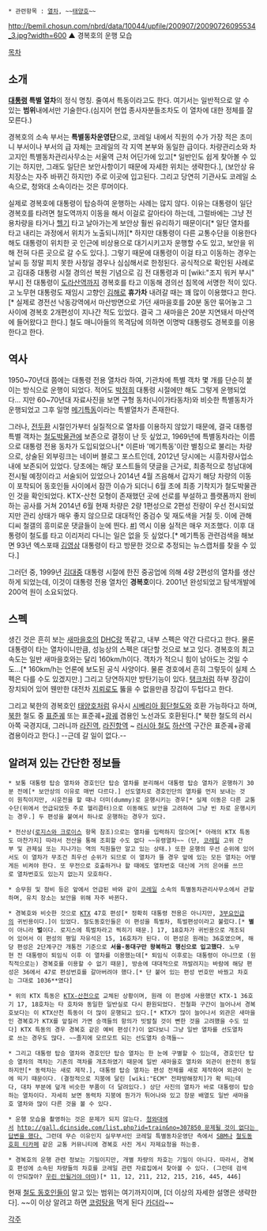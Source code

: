  * 관련항목 : [[열차]], ~~[[태양호]]~~

http://bemil.chosun.com/nbrd/data/10044/upfile/200907/20090726095534_3.jpg?width=600
▲ 경복호의 운행 모습

[[목차]]

== 소개 ==
'''[[대통령]] 특별 열차'''의 정식 명칭. 줄여서 특동이라고도 한다. 여기서는 일반적으로 알 수 있는 '''범위'''내에서만 기술한다.(심지어 현업 종사자분들조차도 이 열차에 대한 정체를 잘 모른다.)

경복호의 소속 부서는 '''특별동차운영단'''으로, 코레일 내에서 직원의 수가 가장 적은 초미니 부서이나 부서의 급 자체는 코레일의 각 지역 본부와 동일한 급이다. 차량관리소와 차고지인 특별동차관리사무소는 서울역 근처 어딘가에 있고[* 일반인도 쉽게 찾아볼 수 있기는 하지만, 그래도 일단은 보안사항이기 때문에 자세한 위치는 생략한다.], (보안상 유치장소는 자주 바뀌긴 하지만) 주로 이곳에 입고된다. 그리고 당연히 기관사도 코레일 소속으로, 청와대 소속이라는 것은 루머이다.

실제로 경복호에 대통령이 탑승하여 운행하는 사례는 많지 않다. 이유는 대통령이 일단 경복호를 타려면 철도역까지 이동을 해서 이걸로 갈아타야 하는데, 그럴바에는 그냥 전용차량을 타거나 [[헬기]] 타고 날아가는게 보안상 훨씬 유리하기 때문이다[* 일단 열차를 타고 내리는 과정에서 위치가 노출되니까][* 하지만 대통령이 다른 교통수단을 이용한다 해도 대통령이 위치한 곳 인근에 비상용으로 대기시키고자 운행할 수도 있고, 보안을 위해 전혀 다른 곳으로 갈 수도 있다.]. 그렇기 때문에 대통령이 이걸 타고 이동하는 경우는 날씨 등 정말 피치 못한 사정일 경우나 심심해서로 한정된다. 공식적으로 확인된 사례로 고 김대중 대통령 시절 경의선 복원 기념으로 김 전 대통령과 미 [wiki:"조지 워커 부시" 부시] 전 대통령이 [[도라산역]]까지 경복호를 타고 이동해 경의선 침목에 서명한 적이 있다. 고 노무현 대통령도 재임시 고향인 [[김해]]로 '''휴가차''' 내려갈 때는 꽤 많이 이용했다고 한다.[* 실제로 경전선 낙동강역에서 마산방면으로 가던 새마을호를 20분 동안 묶어놓고 그 사이에 경복호 2개편성이 지나간 적도 있었다. 결국 그 새마을은 20분 지연돼서 마산역에 들어왔다고 한다.] 철도 매니아들의 목격담에 의하면 이명박 대통령도 경복호를 이용한다고 한다.

== 역사 ==
1950~70년대 쯤에는 대통령 전용 열차라 하여, 기관차에 특별 객차 몇 개를 단순히 붙이는 방식으로 운행이 되었다. 적어도 [[박정희]] 대통령 시절에만 해도 그렇게 운행되었다... 지만 60~70년대 자료사진을 보면 구형 동차(니이가타동차)와 비슷한 특별동차가 운행되었고 그후 일명 [http://blog.naver.com/korail5148?Redirect=Log&logNo=50063139614 메기특동]이라는 특별열차가 존재한다.

그러나, [[전두환]] 시절인가부터 실질적으로 열차를 이용하지 않았기 때문에, 결국 대통령 특별 객차는 [[철도박물관]]에 보존으로 결정이 난 듯 싶었고, 1969년에 특별동차라는 이름으로 대통령 전용 동차가 도입되었으나[* 이른바 '메기특동'이란 별칭으로 불리는 차량으로, 상술된 외부링크는 네이버 블로그 포스트인데, 2012년 당시에는 시흥차량사업소 내에 보존되어 있었다. 당초에는 해당 포스트들의 댓글을 근거로, 최종적으로 청남대에 전시될 예정이라고 서술되어 있었으나 2014년 4월 즈음해서 갑자기 해당 차량의 이동이 포착되어 동호인들 사이에서 잠깐 이슈가 되더니 6월 초에 최종 기착지가 철도박물관인 것을 확인되었다. KTX-산천 모형이 존재했던 곳에 선로를 부설하고 플랫폼까지 완비하는 공사를 거쳐 2014년 6월 현재 차량은 2량 1편성으로 2편성 전량이 우선 전시되었지만 관리 상태가 매우 좋지 않으므로 대대적인 중검수 및 재도색을 거칠 듯. 이에 관해 디씨 철갤의 흥미로운 댓글들이 눈에 띈다. [http://gall.dcinside.com/board/view/?id=train&no=497828 #]] 역시 이용 실적은 매우 저조했다. 이후 대통령이 철도를 타고 이리저리 다니는 일은 없을 듯 싶었다.[* 메기특동 관련검색을 해보면 93년 엑스포때 [[김영삼]] 대통령이 타고 방문한 것으로 추정되는 뉴스캡처를 찾을 수 있다.]

그러던 중, 1999년 [[김대중]] 대통령 시절에 한진 중공업에 의해 4량 2편성의 열차를 생산하게 되었는데, 이것이 대통령 전용 열차인 '''경복호'''이다. 2001년 완성되었고 탐색개발에 200억 원이 소요되었다.

== 스펙 ==
생긴 것은 흔히 보는 [[새마을호]]의 [[DHC]]랑 똑같고, 내부 스펙은 약간 다르다고 한다. 물론 대통령이 타는 열차이니만큼, 성능상의 스펙은 대단할 것으로 보고 있다. 경복호의 최고속도는 일반 새마을호와는 달리 160km/h이다. 객차가 적으니 힘이 남아도는 것일 수도…[* 160km/h는 언론에 보도된 공식 사양이다. 물론 경호에서 흔히 그렇듯이 실제 스펙은 다를 수도 있겠지만.] 그리고 당연하지만 방탄기능이 있다. [[탱크]]처럼 하부 장갑이 장치되어 있어 웬만한 대전차 [[지뢰]]로도 뚫을 수 없을만큼 장갑이 두텁다고 한다.

그리고 북한의 경복호인 [[태양호]]처럼 유사시 [[시베리아 횡단철도]]와 호환 가능하다고 하며, [[북한]] 철도 중 [[표준궤]] 또는 표준궤+[[광궤]] 겸용인 노선과도 호환된다.[* 북한 철도의 러시아쪽 국경지대, 그러니까 [[라진역]], [[라진항역]] ~ [[러시아 철도]] [[하산역]] 구간은 표준궤+광궤 겸용이라고 한다.] --근데 갈 일이 없다.--

== 알려져 있는 간단한 정보들 ==
 * 보통 대통령 탑승 열차와 경호인단 탑승 열차를 분리해서 대통령 탑승 열차가 운행하기 30분 전에[* 보안상의 이유로 매번 다르다.] 선도열차로 경호인단의 열차를 먼저 보내는 것이 원칙이지만, 시운전을 할 때나 더미(dummy)로 운행시키는 경우[* 실제 이동은 다른 교통수단(위에서 언급되었듯 주로 헬리콥터)으로 이동해도 보안을 고려하여 그냥 빈 차로 운행시키는 경우.] 두 편성을 붙여서 하나로 운행하는 경우가 있다.

 * 전산상([[로지스와 크로이스]] 항목 참조)으로는 열차를 입력하지 않으며[* 아래의 KTX 특동도 마찬가지] 따라서 전산을 통해 조회할 수도 없다 ~~유령열차~~ (단, [[코레일]] 고위 간부 및 관제실 또는 지나가는 역의 직원들만 알고 있는 상태.) 또한 운행의 우선 순위에 있어서도 이 열차가 무조건 최우선 순위가 되므로 이 열차가 뜰 경우 앞에 있는 모든 열차는 어떻게든 비켜야 한다. 또 무전으로 호출하거나 할 때에도 열차번호 대신에 거의 은어를 쓰므로 열차번호도 있는지 없는지 모호하다.

 * 승무원 및 정비 등은 앞에서 언급된 바와 같이 [[코레일]] 소속의 특별동차관리사무소에서 관할하며, 유치 장소는 보안을 위해 자주 바뀐다.

 * 경복호와 비슷한 것으로 [[KTX]] 47호 편성[* 정확히 대통령 전용은 아니지만, [[3부요인]]급의 귀빈용이다.]이 있었다. 철도동호인들은 이 편성을 특벌차, 특벌편성이라고 불렀다.[* '''별'''이 아니라 '''벌'''이다. 로지스에 특벌차라고 찍히기 때문.] 17, 18호차가 귀빈용으로 개조되어 있어서 이 편성의 평일 자유석은 15, 16호차가 된다. 이 편성은 원래는 36호였으며, 해당 편성은 2단계구간 개통전 기준으로 '''서울-동대구만 왕복하고 행신으로 입고했다'''. 노무현 전 대통령이 퇴임식 이후 이 열차를 이용했는데[* 퇴임식 이후로는 대통령이 아니므로 (원칙적으로는) 경복호를 이용할 수 없기 때문], 방송에 대대적으로 까발려지는 바람에 해당 편성은 36에서 47로 편성번호를 갈아버려야 했다.[* 단 붙어 있는 편성 번호만 바꿨고 차호는 그대로 1036**였다]

 * 위의 KTX 특동은 [[KTX-산천]]으로 교체된 상황이며, 원래 이 편성에 사용했던 KTX-1 36호기 17, 18호차는 타 호차와 동일한 일반실로 다시 환원되었다. 전철화 구간이 늘어나서 경복호보다는 이 KTX산천 특동이 더 많이 운행되고 있다.[* KTX가 많이 늘어나서 외관은 새마을인 경복호가 KTX를 앞질러 가면 승객들의 항의가 빗발칠 것이 뻔한 것을 고려했을 수도 있다] KTX 특동의 경우 경복호 같은 예비 편성(?)이 없다보니 그냥 일반 열차를 선도열차로 쓰는 경우도 많다. ~~졸지에 모르모트 되는 선도열차 승객들~~

 * 그리고 대통령 탑승 열차와 경호인단 탑승 열차는 한 눈에 구별할 수 있는데, 경호인단 탑승 열차의 객차는 기존의 객차를 개조하였기 때문에 일반 새마을호 열차와 외관이 완전히 동일하지만[* 동력차는 새로 제작.], 대통령 탑승 열차는 편성 전체를 새로 제작하여 외관이 눈에 띄기 때문이다. (결정적으로 지붕에 달린 [wiki:"ECM" 전파방해장치]가 확 띄는데다, 대차 부분에 덮개 비슷한 부품이 더 달려있다.) 상단 사진의 열차가 바로 대통령이 탑승하는 열차이다. 자세히 보면 동력차 지붕에 뭔가가 튀어나와 있고 창문 배열도 일반 새마을호 열차와 많이 다른 것을 볼 수 있다.

 * 운행 모습을 촬영하는 것은 문제가 되지 않는다. [[청와대]]에서 [[http://gall.dcinside.com/list.php?id=train&no=307850 문제될 것이 없다는 답변을 했다.]] 그런데 무슨 이유인지 실무부서인 코레일 특별동차운영단 측에서 [[SBM]]나 [[철도동호회 티카페]] 같은 교통 커뮤니티에 경복호 사진 게시 자제요청을 하는중.

 * 경복호의 운행 관련 정보는 기밀이지만, 개별 차량의 차호는 기밀이 아니다. 따라서, 경복호 편성에 소속된 차량들의 차호를 코레일 관련 자료집에서 찾아볼 수 있다. (그런데 검색이 안되잖아? [[우린 안될거야 아마]])[* 11, 12, 211, 212, 215, 216, 445, 446]

현재 [[철도 동호인]]들이 알고 있는 범위는 여기까지이며, [더 이상의 자세한 설명은 생략한다]. ~~이 이상 알려고 하면 [[코렁탕]]을 먹게 된다 [[카더라]]~~

[[각주]]
